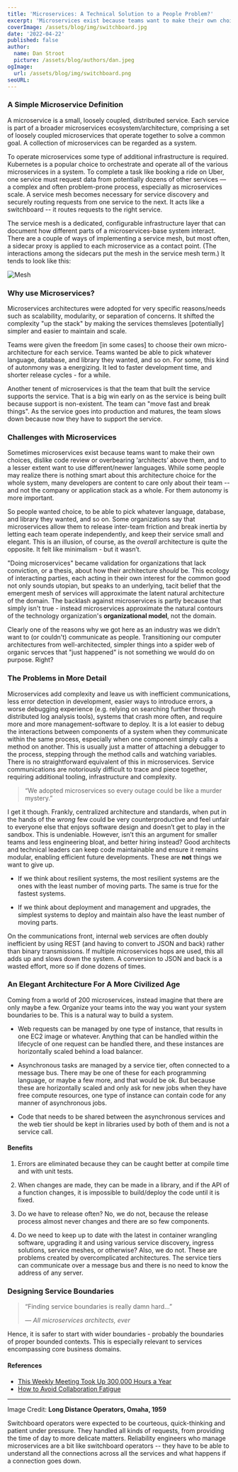```yaml
---
title: 'Microservices: A Technical Solution to a People Problem?'
excerpt: 'Microservices exist because teams want to make their own choices, dislike code review or overbearing ‘architects’ above them, and to a lesser extent want to try different and newer languages. This feels good, but...'
coverImage: /assets/blog/img/switchboard.jpg
date: '2022-04-22'
published: false
author:
  name: Dan Stroot
  picture: /assets/blog/authors/dan.jpeg
ogImage:
  url: /assets/blog/img/switchboard.png
seoURL:
---
```


### A Simple Microservice Definition

A microservice is a small, loosely coupled, distributed service. Each service is part of a broader microservices ecosystem/architecture, comprising a set of loosely coupled microservices that operate together to solve a common goal. A collection of microservices can be regarded as a system.

To operate microservices some type of additional infrastructure is required. Kubernetes is a popular choice to orchestrate and operate all of the various microservices in a system. To complete a task like booking a ride on Uber, one service must request data from potentially dozens of other services — a complex and often problem-prone process, especially as microservices scale. A service mesh becomes necessary for service discovery and securely routing requests from one service to the next. It acts like a switchboard -- it routes requests to the right service.

The service mesh is a dedicated, configurable infrastructure layer that can document how different parts of a microservices-base system interact. There are a couple of ways of implementing a service mesh, but most often, a sidecar proxy is applied to each microservice as a contact point. (The interactions among the sidecars put the mesh in the service mesh term.) It tends to look like this:

![Mesh](/assets/blog/img/service-mesh-1680.png)

### Why use Microservices?

Microservices architectures were adopted for very specific reasons/needs such as scalability, modularity, or separation of concerns. It shifted the complexity "up the stack" by making the services themsleves [potentially] simpler and easier to maintain and scale.  

Teams were given the freedom [in some cases] to choose their own micro-architecture for each service. Teams wanted be able to pick whatever language, database, and library they wanted, and so on. For some, this kind of autonmony was a energizing. It led to faster development time, and shorter release cycles - for a while. 

Another tenent of microservices is that the team that built the service supports the service. That is a big win early on as the service is being built because support is non-existent. The team can "move fast and break things". As the service goes into production and matures, the team slows down because now they have to support the service.  

### Challenges with Microservices

Sometimes microservices exist because teams want to make their own choices, dislike code review or overbearing ‘architects’ above them, and to a lesser extent want to use different/newer languages. While some people may realize there is nothing smart about this architecture choice for the whole system, many developers are content to care only about their team -- and not the company or application stack as a whole. For them autonomy is more important.

So people wanted choice, to be able to pick whatever language, database, and library they wanted, and so on. 
Some organizations say that microservices allow them to release inter-team friction and break inertia by letting each team operate independently, and keep their service small and elegant. This is an illusion, of course, as the _overall_ architecture is quite the opposite. It felt like minimalism - but it wasn’t. 

"Doing microservices" became validation for organizations that lack conviction, or a thesis, about how their architecture _should_ be. This ecology of interacting parties, each acting in their own interest for the common good not only sounds utopian, but speaks to an underlying, tacit belief that the emergent mesh of services will approximate the latent natural architecture of the domain. The backlash against microservices is partly because that simply isn't true - instead microservices approximate the natural contours of the technology organization's **organizational model**, not the domain.

Clearly one of the reasons why we got here as an industry was we didn’t want to (or couldn't) communicate as people. Transitioning our computer architectures from well-architected, simpler things into a spider web of organic servces that "just happened" is not something we would do on purpose. Right?

### The Problems in More Detail

Microservices add complexity and leave us with inefficient communications, less error detection in development, easier ways to introduce errors, a worse debugging experience (e.g. relying on searching further through distributed log analysis tools), systems that crash more often, and require more and more management-software to deploy. It is a lot easier to debug the interactions between components of a system when they communicate within the same process, especially when one component simply calls a method on another. This is usually just a matter of attaching a debugger to the process, stepping through the method calls and watching variables. There is no straightforward equivalent of this in microservices. Service communications are notoriously difficult to trace and piece together, requiring additional tooling, infrastructure and complexity.

>“We adopted microservices so every outage could be like a murder mystery.”

I get it though. Frankly, centralized architecture and standards, when put in the hands of the _wrong_ few could be very counterproductive and feel unfair to everyone else that enjoys software design and doesn’t get to play in the sandbox. This is undeniable. However, isn’t this an argument for smaller teams and less engineering bloat, and better hiring instead? Good architects and technical leaders can keep code maintainable and ensure it remains modular, enabling efficient future developments. These are **not** things we want to give up.

- If we think about resilient systems, the most resilient systems are the ones with the least number of moving parts. The same is true for the fastest systems.

- If we think about deployment and management and upgrades, the simplest systems to deploy and maintain also have the least number of moving parts.

On the communications front, internal web services are often doubly inefficient by using REST (and having to convert to JSON and back) rather than binary transmissions. If multiple microservices hops are used, this all adds up and slows down the system. A conversion to JSON and back is a wasted effort, more so if done dozens of times.

### An Elegant Architecture For A More Civilized Age

Coming from a world of 200 microservices, instead imagine that there are only maybe a few. Organize your teams into the way you want your system boundaries to be. This is a natural way to build a system.

- Web requests can be managed by one type of instance, that results in one EC2 image or whatever. Anything that can be handled within the lifecycle of one request can be handled there, and these instances are horizontally scaled behind a load balancer.

- Asynchronous tasks are managed by a service tier, often connected to a message bus. There may be one of these for each programming language, or maybe a few more, and that would be ok. But because these are horizontally scaled and only ask for new jobs when they have free compute resources, one type of instance can contain code for any manner of asynchronous jobs.

- Code that needs to be shared between the asynchronous services and the web tier should be kept in libraries used by both of them and is not a service call.

#### Benefits

1. Errors are eliminated because they can be caught better at compile time and with unit tests.

2. When changes are made, they can be made in a library, and if the API of a function changes, it is impossible to build/deploy the code until it is fixed.

3. Do we have to release often? No, we do not, because the release process almost never changes and there are so few components.

4. Do we need to keep up to date with the latest in container wrangling software, upgrading it and using various service discovery, ingress solutions, service meshes, or otherwise? Also, we do not. These are problems created by overcomplicated architectures. The service tiers can communicate over a message bus and there is no need to know the address of any server.

### Designing Service Boundaries

>“Finding service boundaries is really damn hard…”
>
> <cite>&mdash; All microservices architects, ever</cite>

Hence, it is safer to start with wider boundaries - probably the boundaries of proper bounded contexts. This is especially relevant to services encompassing core business domains.


#### References

- [This Weekly Meeting Took Up 300,000 Hours a Year](https://hbr.org/2014/04/how-a-weekly-meeting-took-up-300000-hours-a-year)
- [How to Avoid Collaboration Fatigue](https://hbr.org/2014/07/how-to-avoid-collaboration-fatigue)

---

Image Credit: **Long Distance Operators, Omaha, 1959**

<span className="text-sm">
Switchboard operators were expected to be courteous, quick-thinking and patient under pressure. They handled all kinds of requests, from providing the time of day to more delicate matters. Reliability engineers who manage microservices are a bit like switchboard operators -- they have to be able to understand all the connections across all the services and what happens if a connection goes down. 
</span>

